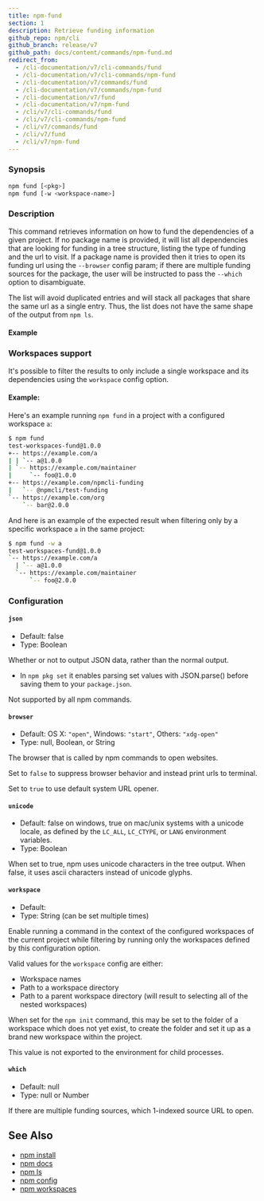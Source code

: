 ```yaml
---
title: npm-fund
section: 1
description: Retrieve funding information
github_repo: npm/cli
github_branch: release/v7
github_path: docs/content/commands/npm-fund.md
redirect_from:
  - /cli-documentation/v7/cli-commands/fund
  - /cli-documentation/v7/cli-commands/npm-fund
  - /cli-documentation/v7/commands/fund
  - /cli-documentation/v7/commands/npm-fund
  - /cli-documentation/v7/fund
  - /cli-documentation/v7/npm-fund
  - /cli/v7/cli-commands/fund
  - /cli/v7/cli-commands/npm-fund
  - /cli/v7/commands/fund
  - /cli/v7/fund
  - /cli/v7/npm-fund
---
```


### Synopsis

```bash
npm fund [<pkg>]
npm fund [-w <workspace-name>]
```

### Description

This command retrieves information on how to fund the dependencies of a given project. If no package name is provided, it will list all dependencies that are looking for funding in a tree structure, listing the type of funding and the url to visit. If a package name is provided then it tries to open its funding url using the `--browser` config param; if there are multiple funding sources for the package, the user will be instructed to pass the `--which` option to disambiguate.

The list will avoid duplicated entries and will stack all packages that share the same url as a single entry. Thus, the list does not have the same shape of the output from `npm ls`.

#### Example

### Workspaces support

It's possible to filter the results to only include a single workspace and its dependencies using the `workspace` config option.

#### Example:

Here's an example running `npm fund` in a project with a configured workspace `a`:

```bash
$ npm fund
test-workspaces-fund@1.0.0
+-- https://example.com/a
| | `-- a@1.0.0
| `-- https://example.com/maintainer
|     `-- foo@1.0.0
+-- https://example.com/npmcli-funding
|   `-- @npmcli/test-funding
`-- https://example.com/org
    `-- bar@2.0.0
```

And here is an example of the expected result when filtering only by a specific workspace `a` in the same project:

```bash
$ npm fund -w a
test-workspaces-fund@1.0.0
`-- https://example.com/a
  | `-- a@1.0.0
  `-- https://example.com/maintainer
      `-- foo@2.0.0
```

### Configuration

#### `json`

- Default: false
- Type: Boolean

Whether or not to output JSON data, rather than the normal output.

- In `npm pkg set` it enables parsing set values with JSON.parse() before saving them to your `package.json`.

Not supported by all npm commands.

#### `browser`

- Default: OS X: `"open"`, Windows: `"start"`, Others: `"xdg-open"`
- Type: null, Boolean, or String

The browser that is called by npm commands to open websites.

Set to `false` to suppress browser behavior and instead print urls to terminal.

Set to `true` to use default system URL opener.

#### `unicode`

- Default: false on windows, true on mac/unix systems with a unicode locale, as defined by the `LC_ALL`, `LC_CTYPE`, or `LANG` environment variables.
- Type: Boolean

When set to true, npm uses unicode characters in the tree output. When false, it uses ascii characters instead of unicode glyphs.

#### `workspace`

- Default:
- Type: String (can be set multiple times)

Enable running a command in the context of the configured workspaces of the current project while filtering by running only the workspaces defined by this configuration option.

Valid values for the `workspace` config are either:

- Workspace names
- Path to a workspace directory
- Path to a parent workspace directory (will result to selecting all of the nested workspaces)

When set for the `npm init` command, this may be set to the folder of a workspace which does not yet exist, to create the folder and set it up as a brand new workspace within the project.

This value is not exported to the environment for child processes.

#### `which`

- Default: null
- Type: null or Number

If there are multiple funding sources, which 1-indexed source URL to open.

## See Also

- [npm install](/cli/v7/commands/npm-install)
- [npm docs](/cli/v7/commands/npm-docs)
- [npm ls](/cli/v7/commands/npm-ls)
- [npm config](/cli/v7/commands/npm-config)
- [npm workspaces](/cli/v7/using-npm/workspaces)
